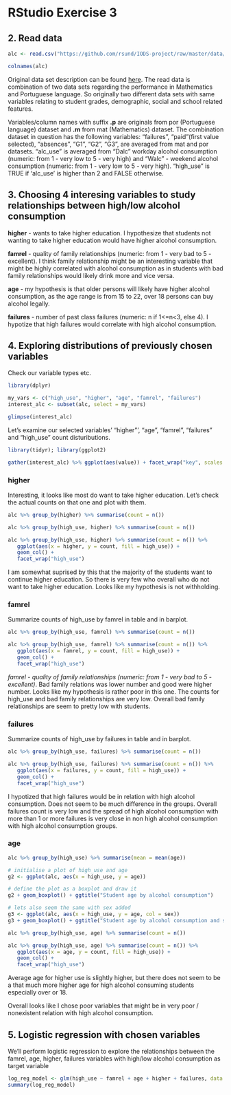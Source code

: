 # RStudio Exercise 3

## 2. Read data

```r
alc <- read.csv("https://github.com/rsund/IODS-project/raw/master/data/alc.csv", header = TRUE, sep = ",")

colnames(alc)

```
Original data set description can be found [here](https://archive.ics.uci.edu/ml/datasets/Student+Performance). The read data is combination of two data sets regarding the performance in Mathematics and Portuguese language. So originally two different data sets with same variables relating to student grades, demographic, social and school related features.

Variables/column names with suffix **.p** are originals from por (Portuguese language) dataset and **.m** from mat (Mathematics) dataset. The combination dataset in question has the following variables: "failures", "paid"(first value selected), "absences", "G1", "G2", "G3", are averaged from mat and por datasets. "alc_use" is averaged from "Dalc" workday alcohol consumption (numeric: from 1 - very low to 5 - very high) and "Walc" - weekend alcohol consumption (numeric: from 1 - very low to 5 - very high). "high_use" is TRUE if 'alc_use' is higher than 2 and FALSE otherwise.

## 3. Choosing 4 interesing variables to study relationships between high/low alcohol consumption

**higher** - wants to take higher education. I hypothesize that students not wanting to take higher education would have higher alcohol consumption.

**famrel** - quality of family relationships (numeric: from 1 - very bad to 5 - excellent). I think family relationship might be an interesting variable that might be highly correlated with alcohol consumption as in students with bad family relationships would likely drink more and vice versa.

**age** - my hypothesis is that older persons will likely have higher alcohol consumption, as the age range is from 15 to 22, over 18 persons can buy alcohol legally.

**failures** - number of past class failures (numeric: n if 1<=n<3, else 4). I hypotize that high failures would correlate with high alcohol consumption.


## 4. Exploring distributions of previously chosen variables

Check our variable types etc.

```r
library(dplyr)

my_vars <- c("high_use", "higher", "age", "famrel", "failures")
interest_alc <- subset(alc, select = my_vars)

glimpse(interest_alc)
```

Let's examine our selected variables' "higher"', "age", "famrel", "failures" and "high_use" count distuributions.

```r
library(tidyr); library(ggplot2)

gather(interest_alc) %>% ggplot(aes(value)) + facet_wrap("key", scales = "free") + geom_bar()
```

### higher 

Interesting, it looks like most do want to take higher education. Let's check the actual counts on that one and plot with them.

```r
alc %>% group_by(higher) %>% summarise(count = n())

alc %>% group_by(high_use, higher) %>% summarise(count = n())

alc %>% group_by(high_use, higher) %>% summarise(count = n()) %>%
   ggplot(aes(x = higher, y = count, fill = high_use)) +
   geom_col() + 
   facet_wrap("high_use")
```

I am somewhat suprised by this that the majority of the students want to continue higher education. So there is very few who overall who do not want to take higher education. Looks like my hypothesis is not withholding.

### famrel 

Summarize counts of high_use by famrel in table and in barplot.

```r
alc %>% group_by(high_use, famrel) %>% summarise(count = n())

alc %>% group_by(high_use, famrel) %>% summarise(count = n()) %>%
   ggplot(aes(x = famrel, y = count, fill = high_use)) +
   geom_col() + 
   facet_wrap("high_use")
```

*famrel - quality of family relationships (numeric: from 1 - very bad to 5 - excellent)*. Bad family relations was lower number and good were higher number. Looks like my hypothesis is rather poor in this one. The counts for high_use and bad family relationships are very low. Overall bad family relationships are seem to pretty low with students.

### failures

Summarize counts of high_use by failures in table and in barplot.

```r

alc %>% group_by(high_use, failures) %>% summarise(count = n())

alc %>% group_by(high_use, failures) %>% summarise(count = n()) %>%
   ggplot(aes(x = failures, y = count, fill = high_use)) +
   geom_col() + 
   facet_wrap("high_use")

```

I hypotized that high failures would be in relation with high alcohol consumption. Does not seem to be much difference in the groups. Overall failures count is very low and the spread of high alcohol consumption with more than 1 or more failures is very close in non high alcohol consumption with high alcohol consumption groups.

### age

```r

alc %>% group_by(high_use) %>% summarise(mean = mean(age))

# initialise a plot of high_use and age
g2 <- ggplot(alc, aes(x = high_use, y = age))

# define the plot as a boxplot and draw it
g2 + geom_boxplot() + ggtitle("Student age by alcohol consumption")

# lets also seem the same with sex added
g3 <- ggplot(alc, aes(x = high_use, y = age, col = sex))
g3 + geom_boxplot() + ggtitle("Student age by alcohol consumption and sex")

alc %>% group_by(high_use, age) %>% summarise(count = n())

alc %>% group_by(high_use, age) %>% summarise(count = n()) %>%
   ggplot(aes(x = age, y = count, fill = high_use)) +
   geom_col() + 
   facet_wrap("high_use")

```

Average age for higher use is slightly higher, but there does not seem to be a that much more higher age for high alcohol consuming students especially over or 18.

Overall looks like I chose poor variables that might be in very poor / nonexistent relation with high alcohol consumption.

## 5. Logistic regression with chosen variables

We'll perform logistic regression to explore the relationships between the famrel, age, higher, failures variables with high/low alcohol consumption as target variable

```r

log_reg_model <- glm(high_use ~ famrel + age + higher + failures, data = alc, family = "binomial")
summary(log_reg_model)

```

